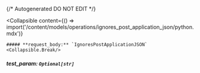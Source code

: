 {/* Autogenerated DO NOT EDIT  */}

<Collapsible
    content={() => import('/content/models/operations/ignores_post_application_json/python.mdx')}
>
    ##### **request_body:** `IgnoresPostApplicationJSON`
    <Collapsible.Break/>
</Collapsible>

##### **test_param:** `Optional[str]`

